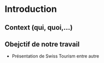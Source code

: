 # Introduction

## Context (qui, quoi,...)

## Obejctif de notre travail
 - Présentation de Swiss Tourism entre autre
